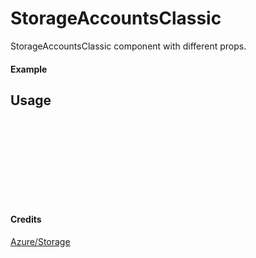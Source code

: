 
<Meta of={StorageAccountsClassic} title="Azure/Storage/StorageAccountsClassic" />

# StorageAccountsClassic

StorageAccountsClassic component with different props.

#### Example

<Canvas of={StorageAccountsClassic.Primary} />

## Usage

```ts
import { StorageAccountsClassic } from "yadl-ui";

const Example = () => {
  return (
      <StorageAccountsClassic />
  );
};

export default Example;
```

#### Credits
[Azure/Storage](https://learn.microsoft.com/en-us/azure/architecture/icons/)
